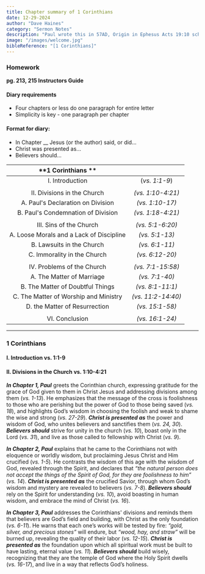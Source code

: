 ```yaml
---
title: Chapter summary of 1 Corinthians
date: 12-29-2024
author: "Dave Haines"
category: "Sermon Notes"
description: "Paul wrote this in 57AD, Origin in Ephesus Acts 19:10 school of Tyrannus"
image: "/images/welcome.jpg"
bibleReference: "[1 Corinthians]"
---
```


### Homework
**pg. 213, 215 Instructors Guide**

#### Diary requirements
- Four chapters or less do one paragraph for entire letter
- Simplicity is key - one paragraph per chapter

#### Format for diary:
- In Chapter __ Jesus (or the author) said, or did...
- Christ was presented as...
- Believers should...

| **1 Corinthians ** | | 
|:-------:|:-------:|
| I. Introduction | (*vs. 1:1-9*) |
| | |
| II. Divisions in the Church | *(vs. 1:10-4:21)* |
| A. Paul's Declaration on Division | *(vs. 1:10-17)* |
| B. Paul's Condemnation of Division | *(vs. 1:18-4:21)* |
| | |
| III. Sins of the Church | *(vs. 5:1-6:20)* |
| A. Loose Morals and a Lack of Discipline | *(vs. 5:1-13)* |
| B. Lawsuits in the Church | *(vs. 6:1-11)* |
| C. Immorality in the Church | *(vs. 6:12-20)* |
| | |
| IV. Problems of the Church | *(vs. 7:1-15:58)* |
| A. The Matter of Marriage | *(vs. 7:1-40)* |
| B. The Matter of Doubtful Things | *(vs. 8:1-11:1)* |
| C. The Matter of Worship and Ministry  | *(vs. 11:2-14:40)* |
| D. the Matter of Resurrection | *(vs. 15:1-58)* |
| | |
| VI. Conclusion | *(vs. 16:1-24)* |

---

### **1 Corinthians**  
#### I. Introduction vs. 1:1-9
#### II. Divisions in the Church vs. 1:10-4:21
**_In Chapter 1, Paul_** greets the Corinthian church, expressing gratitude for the grace of God given to them in Christ Jesus and addressing divisions among them (*vs. 1-13*). He emphasizes that the message of the cross is foolishness to those who are perishing but the power of God to those being saved (*vs. 18*), and highlights God’s wisdom in choosing the foolish and weak to shame the wise and strong (*vs. 27-29*). **_Christ is presented as_** the power and wisdom of God, who unites believers and sanctifies them (*vs. 24, 30*). **_Believers should_** strive for unity in the church (*vs. 10*), boast only in the Lord (*vs. 31*), and live as those called to fellowship with Christ (*vs. 9*).

**_In Chapter 2, Paul_** explains that he came to the Corinthians not with eloquence or worldly wisdom, but proclaiming Jesus Christ and Him crucified (*vs. 1-5*). He contrasts the wisdom of this age with the wisdom of God, revealed through the Spirit, and declares that *“the natural person does not accept the things of the Spirit of God, for they are foolishness to him”* (*vs. 14*). **_Christ is presented as_** the crucified Savior, through whom God’s wisdom and mystery are revealed to believers (*vs. 7-8*). **_Believers should_** rely on the Spirit for understanding (*vs. 10*), avoid boasting in human wisdom, and embrace the mind of Christ (*vs. 16*).

**_In Chapter 3, Paul_** addresses the Corinthians' divisions and reminds them that believers are God’s field and building, with Christ as the only foundation (*vs. 6-11*). He warns that each one’s works will be tested by fire: *“gold, silver, and precious stones”* will endure, but *“wood, hay, and straw”* will be burned up, revealing the quality of their labor (*vs. 12-15*). **_Christ is presented as_** the foundation upon which all spiritual work must be built to have lasting, eternal value (*vs. 11*). **_Believers should_** build wisely, recognizing that they are the temple of God where the Holy Spirit dwells (*vs. 16-17*), and live in a way that reflects God’s holiness.
